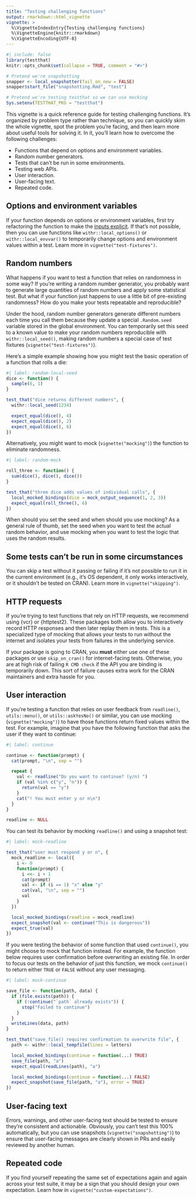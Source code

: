 ```yaml
---
title: "Testing challenging functions"
output: rmarkdown::html_vignette
vignette: >
  %\VignetteIndexEntry{Testing challenging functions}
  %\VignetteEngine{knitr::rmarkdown}
  %\VignetteEncoding{UTF-8}
---
```


```r
#| include: false
library(testthat)
knitr::opts_chunk$set(collapse = TRUE, comment = "#>")

# Pretend we're snapshotting
snapper <- local_snapshotter(fail_on_new = FALSE)
snapper$start_file("snapshotting.Rmd", "test")

# Pretend we're testing testthat so we can use mocking
Sys.setenv(TESTTHAT_PKG = "testthat")
```

This vignette is a quick reference guide for testing challenging functions. It's organized by problem type rather than technique, so you can quickly skim the whole vignette, spot the problem you're facing, and then learn more about useful tools for solving it. In it, you'll learn how to overcome the following challenges:

* Functions that depend on options and environment variables.
* Random number generators.
* Tests that can't be run in some environments.
* Testing web APIs.
* User interaction.
* User-facing text.
* Repeated code.

## Options and environment variables

If your function depends on options or environment variables, first try refactoring the function to make the [inputs explicit](https://design.tidyverse.org/inputs-explicit.html). If that's not possible, then you can use functions like `withr::local_options()` or `withr::local_envvar()` to temporarily change options and environment values within a test. Learn more in `vignette("test-fixtures")`.

<!-- FIXME: Consider adding a brief example showing the difference between implicit and explicit approaches - this would make the recommendation more concrete -->

## Random numbers

What happens if you want to test a function that relies on randomness in some way? If you're writing a random number generator, you probably want to generate large quantities of random numbers and apply some statistical test. But what if your function just happens to use a little bit of pre-existing randomness? How do you make your tests repeatable and reproducible?

Under the hood, random number generators generate different numbers each time you call them because they update a special `.Random.seed` variable stored in the global environment. You can temporarily set this seed to a known value to make your random numbers reproducible with `withr::local_seed()`, making random numbers a special case of test fixtures (`vignette("test-fixtures")`).

Here's a simple example showing how you might test the basic operation of a function that rolls a die:

```r
#| label: random-local-seed
dice <- function() {
  sample(6, 1)
}

test_that("dice returns different numbers", {
  withr::local_seed(1234)

  expect_equal(dice(), 4)
  expect_equal(dice(), 2)
  expect_equal(dice(), 6)
})
```

Alternatively, you might want to mock (`vignette("mocking")`) the function to eliminate randomness.

```r
#| label: random-mock

roll_three <- function() {
  sum(dice(), dice(), dice())
}

test_that("three dice adds values of individual calls", {
  local_mocked_bindings(dice = mock_output_sequence(1, 2, 3))
  expect_equal(roll_three(), 6)
})
```

When should you set the seed and when should you use mocking? As a general rule of thumb, set the seed when you want to test the actual random behavior, and use mocking when you want to test the logic that uses the random results.

## Some tests can't be run in some circumstances

You can skip a test without it passing or failing if it's not possible to run it in the current environment (e.g., it's OS dependent, it only works interactively, or it shouldn't be tested on CRAN). Learn more in `vignette("skipping")`.

## HTTP requests

If you're trying to test functions that rely on HTTP requests, we recommend using {vcr} or {httptest2}. These packages both allow you to interactively record HTTP responses and then later replay them in tests. This is a specialized type of mocking that allows your tests to run without the internet and isolates your tests from failures in the underlying service. 

If your package is going to CRAN, you **must** either use one of these packages or use `skip_on_cran()` for internet-facing tests. Otherwise, you are at high risk of failing `R CMD check` if the API you are binding is temporarily down. This sort of failure causes extra work for the CRAN maintainers and extra hassle for you.

## User interaction

If you're testing a function that relies on user feedback from `readline()`, `utils::menu()`, or `utils::askYesNo()` or similar, you can use mocking (`vignette("mocking")`) to have those functions return fixed values within the test. For example, imagine that you have the following function that asks the user if they want to continue:

```r
#| label: continue

continue <- function(prompt) {
  cat(prompt, "\n", sep = "")

  repeat {
    val <- readline("Do you want to continue? (y/n) ")
    if (val %in% c("y", "n")) {
      return(val == "y")
    }
    cat("! You must enter y or n\n")
  }  
}

readline <- NULL
```

You can test its behavior by mocking `readline()` and using a snapshot test:

```r
#| label: mock-readline

test_that("user must respond y or n", {
  mock_readline <- local({
    i <- 0
    function(prompt) {
      i <<- i + 1
      cat(prompt)
      val <- if (i == 1) "x" else "y"
      cat(val, "\n", sep = "")
      val
    }
  })

  local_mocked_bindings(readline = mock_readline)
  expect_snapshot(val <- continue("This is dangerous"))
  expect_true(val)
})
```

If you were testing the behavior of some function that used `continue()`, you might choose to mock that function instead. For example, the function below requires user confirmation before overwriting an existing file. In order to focus our tests on the behavior of just this function, we mock `continue()` to return either `TRUE` or `FALSE` without any user messaging.

```r
#| label: mock-continue

save_file <- function(path, data) {
  if (file.exists(path)) {
    if (!continue("`path` already exists")) {
      stop("Failed to continue")
    }
  }
  writeLines(data, path)
}

test_that("save_file() requires confirmation to overwrite file", {
  path <- withr::local_tempfile(lines = letters)

  local_mocked_bindings(continue = function(...) TRUE)
  save_file(path, "a")
  expect_equal(readLines(path), "a")

  local_mocked_bindings(continue = function(...) FALSE)
  expect_snapshot(save_file(path, "a"), error = TRUE)
})
```

## User-facing text

Errors, warnings, and other user-facing text should be tested to ensure they're consistent and actionable. Obviously, you can't test this 100% automatically, but you can use snapshots (`vignette("snapshotting")`) to ensure that user-facing messages are clearly shown in PRs and easily reviewed by another human.

## Repeated code

If you find yourself repeating the same set of expectations again and again across your test suite, it may be a sign that you should design your own expectation. Learn how in `vignette("custom-expectations")`.
